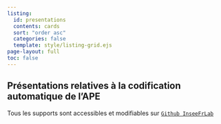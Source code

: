 ```yaml
---
listing:
  id: presentations
  contents: cards
  sort: "order asc"
  categories: false
  template: style/listing-grid.ejs
page-layout: full
toc: false
---
```


## Présentations relatives à la codification automatique de l'APE


Tous les supports sont accessibles et modifiables sur [`Github InseeFrLab` <i class="fa fa-github" aria-hidden="true"></i>](https://github.com/orgs/InseeFrLab/teams/codification-ape/repositories)

::: {#presentations}
:::
